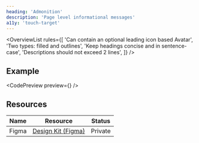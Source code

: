 ```yaml
---
heading: 'Admonition'
description: 'Page level informational messages'
a11y: 'touch-target'
---
```



<OverviewList rules={[
  'Can contain an optional leading icon based Avatar',
  'Two types: filled and outlines',
  'Keep headings concise and in sentence-case',
  'Descriptions should not exceed 2 lines',
]} />

## Example

<CodePreview preview={<OverviewVersions />} />
<LivePlayground />

## Resources

| Name     | Resource | Status                                               |
| -------- | -------- | ---------------------------------------------------- |
| Figma    | [Design Kit (Figma)](https://www.figma.com/design/ducwqOCxoxcWc3ReV3FYd8/Digital-University-Component-Library?m=auto&node-id=0-1)      |                         Private                      |